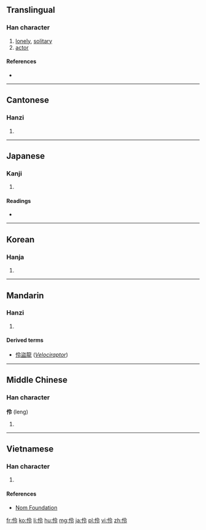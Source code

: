 ==Translingual==

===Han character===
{{Han char|rn=9|rad=人|as=05|sn=7|four=2823<sub>7</sub>|canj=人人戈戈 (OOII)|ids=⿰[[亻]][[令]]}}

# [[lonely]], [[solitary]]
# [[actor]]

====References====
* {{Han ref|kx=0097.030|dkj=00478|dj=0205.100|hdz=10137.020|uh=4F36|ud=20278|bh=A744|bd=42820}}

----

==Cantonese==

===Hanzi===
{{yue-hanzi|jyut=ling4|y=ling4}}

# {{defn|lang=yue|sort=人05}}

----

==Japanese==

===Kanji===
{{ja-kanji|grade=|rs=人05}}

# {{defn|lang=ja|sort=人05}}

====Readings====
* {{ja-readings|on=[[れい]] (rei), [[りょう]] (ryō)|kun=[[わざおぎ]] (wazaogi)}}

----

==Korean==

===Hanja===
{{ko-hanja|hangeul=령|rv=ryeong|mr=ryŏng}}

# {{defn|lang=ko|sort=人05}}

----

==Mandarin==

===Hanzi===
{{cmn-hanzi|pin=[[líng]] ([[ling2]])|wg=ling<sup>2</sup>}}

# {{defn|lang=cmn|sort=人05}}

====Derived terms====
* [[伶盜龍]] (''[[Velociraptor]]'')

----

==Middle Chinese==

===Han character===
'''伶''' (leng)

# {{defn|lang=ltc}}

----

==Vietnamese==

===Han character===
{{vi-hantu|[[rành]], [[lanh]], [[linh]], [[nhanh]], [[rảnh]], [[ranh]], [[rình]], [[lánh]]|rs=人05}}

# {{defn|lang=vi|sort=人05}}

====References====
*[http://nomfoundation.org/common/nom_details.php?codepoint=4f36 Nom Foundation]

[[fr:伶]]
[[ko:伶]]
[[li:伶]]
[[hu:伶]]
[[mg:伶]]
[[ja:伶]]
[[pl:伶]]
[[vi:伶]]
[[zh:伶]]